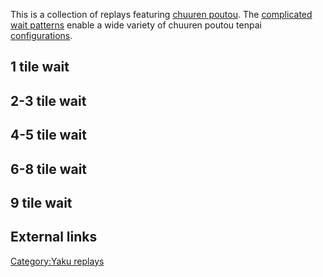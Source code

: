 This is a collection of replays featuring [[chuuren poutou]].  The [[complex machi|complicated wait patterns]] enable a wide variety of chuuren poutou tenpai [[List of chuuren configurations|configurations]]. 

==1 tile wait==

==2-3 tile wait==
{{Replay/Tenhou.net|
| player      = [[User:KyuuAA|KyuuAA]]
| playerrank  = 5d
| date        =2016-10-27
| windround   = East
| roundnumber = 2
| honba       = 0
| haipai  = 359m1125799p3s13z
| draw    = 3z
| hand    = 1112345567899p
| off     = toimen
| agari   = 9p
| url     = http://tenhou.net/0/?log=2016102715gm-0029-0000-a2c96fb4&tw=1&ts=1
| comment = Chase for honitsu, then chinitsu, became chuuren.
}}
{{Replay/Tenhou.net|
| player      = 中出役滿娘大好き
| playerrank  = 5d
| date        =2016-11-08
| windround   = East
| roundnumber = 4
| honba       = 0
| haipai  = 5m79p111245678s5z
| draw    = 4p
| hand    = 1112234567899s
| off     = tsumo
| agari   = 9s
| url     = http://tenhou.net/0/?log=2016110817gm-0029-0000-fb8f7606&tw=0&ts=5
| comment = Tenpai just after toimen's riichi.
}}

==4-5 tile wait==

==6-8 tile wait==

==9 tile wait==
{{Replay/Tenhou.net|
| player      = Mikoto
| playerrank  = 7d
| date        = 2015-11-24
| windround   = East
| roundnumber = 3
| honba       = 0
| haipai  = 245m44p124679s26z
| draw    = 1s
| hand    = 1112345678999s
| off     = kamicha
| agari   = 6s
| url     = http://tenhou.net/0/?log=2015112423gm-00a9-0000-5068df98&tw=0&ts=2
| comment = Early decision for honitsu, which transitioned to a decision for chinitsu with the early yakuhai dora discard.
}}

==External links==
{{Navbox yaku replays}}

[[Category:Yaku replays]]